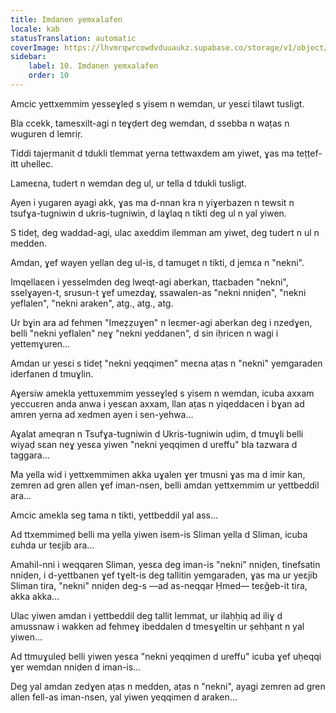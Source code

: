 ```yaml
---
title: Imdanen yemxalafen
locale: kab
statusTranslation: automatic
coverImage: https://lhvmrqwrcowdvduuaukz.supabase.co/storage/v1/object/public/strapi-uploads/small_cover-tratado-de-psicologia-revolucionaria.webp-5e15e1cec4e0ebebcde5d7fc7565d8fd.webp
sidebar:
    label: 10. Imdanen yemxalafen
    order: 10
---
```

Amcic yettxemmim yesseɣleḍ s yisem n wemdan, ur yesɛi tilawt tusligt.

Bla ccekk, tamesxilt-agi n teɣḍert deg wemdan, d ssebba n waṭas n wuguren d lemriṛ.

Tiddi tajeṛmanit d tdukli tlemmat yerna tettwaxdem am yiwet, ɣas ma teṭṭef-itt uhellec.

Lameɛna, tudert n wemdan deg ul, ur tella d tdukli tusligt.

Ayen i yugaren ayagi akk, ɣas ma d-nnan kra n yiɣerbazen n tewsit n tsufɣa-tugniwin d ukris-tugniwin, d laɣlaq n tikti deg ul n yal yiwen.

S tideț, deg waddad-agi, ulac axeddim ilemman am yiwet, deg tudert n ul n medden.

Amdan, ɣef wayen yellan deg ul-is, d tamuget n tikti, d jemɛa n "nekni".

Imqellaɛen i yesselmden deg lweqt-agi aberkan, ttaɛbaden "nekni", sselɣayen-t, srusun-t ɣef umezdaɣ, ssawalen-as "nekni nniḍen", "nekni yeflalen", "nekni araken", atg., atg., atg.

Ur bɣin ara ad fehmen "Imeẓẓuɣen" n leɛmer-agi aberkan deg i nzedɣen, belli "nekni yeflalen" neɣ "nekni yeddanen", d sin iḥricen n wagi i yettemɣuren...

Amdan ur yesɛi s tideț "nekni yeqqimen" meɛna aṭas n "nekni" yemgaraden iderfanen d tmuɣlin.

Aɣersiw amekla yettuxemmim yesseɣleḍ s yisem n wemdan, icuba axxam yeccuɛren anda anwa i yesɛan axxam, llan aṭas n yiqeddacen i bɣan ad amren yerna ad xedmen ayen i sen-yehwa...

Aɣalat ameqran n Tsufɣa-tugniwin d Ukris-tugniwin uḍim, d tmuɣli belli wiyaḍ sɛan neɣ yesɛa yiwen "nekni yeqqimen d ureffu" bla tazwara d taggara...

Ma yella wid i yettxemmimen akka uɣalen ɣer tmusni ɣas ma d imir kan, zemren ad gren allen ɣef iman-nsen, belli amdan yettxemmim ur yettbeddil ara...

Amcic amekla seg tama n tikti, yettbeddil yal ass...

Ad ttxemmimeḍ belli ma yella yiwen isem-is Sliman yella d Sliman, icuba ɛuhda ur teɛjib ara...

Amahil-nni i weqqaren Sliman, yesɛa deg iman-is "nekni" nniḍen, tinefsatin nniḍen, i d-yettbanen ɣef tɣelt-is deg tallitin yemgaraden, ɣas ma ur yeɛjib Sliman tira, "nekni" nniḍen deg-s —ad as-neqqar Ḥmed— teɛǧeb-it tira, akka akka...

Ulac yiwen amdan i yettbeddil deg tallit lemmat, ur ilaḥḥiq ad iliɣ d amussnaw i wakken ad fehmeɣ ibeddalen d tmesɣeltin ur ṣehḥant n yal yiwen...

Ad ttmuɣuleḍ belli yiwen yesɛa "nekni yeqqimen d ureffu" icuba ɣef uḥeqqi ɣer wemdan nniḍen d iman-is...

Deg yal amdan zedɣen aṭas n medden, aṭas n "nekni", ayagi zemren ad gren allen fell-as iman-nsen, yal yiwen yeqqimen d araken...

